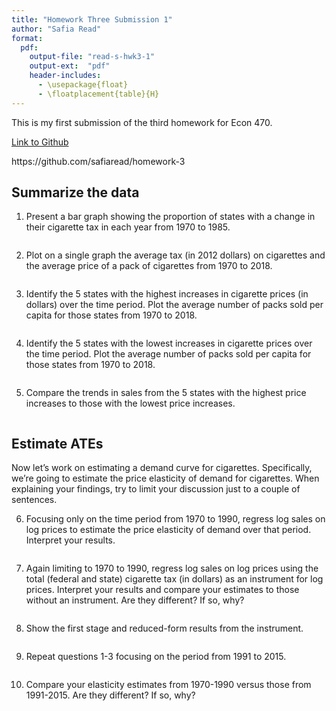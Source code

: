 ```yaml
---
title: "Homework Three Submission 1"
author: "Safia Read"
format:
  pdf:
    output-file: "read-s-hwk3-1"
    output-ext:  "pdf"
    header-includes:
      - \usepackage{float}
      - \floatplacement{table}{H}
---
```


This is my first submission of the third homework for Econ 470. 

[Link to Github](https://github.com/safiaread/homework-3)

https://github.com/safiaread/homework-3

## Summarize the data

1. Present a bar graph showing the proportion of states with a change in their cigarette tax in each year from 1970 to 1985.
```r

```

2. Plot on a single graph the average tax (in 2012 dollars) on cigarettes and the average price of a pack of cigarettes from 1970 to 2018.

```r

```

3. Identify the 5 states with the highest increases in cigarette prices (in dollars) over the time period. Plot the average number of packs sold per capita for those states from 1970 to 2018.

```r

```

4. Identify the 5 states with the lowest increases in cigarette prices over the time period. Plot the average number of packs sold per capita for those states from 1970 to 2018.

```r

```

5. Compare the trends in sales from the 5 states with the highest price increases to those with the lowest price increases.

```r

```

## Estimate ATEs

Now let’s work on estimating a demand curve for cigarettes. Specifically, we’re going to estimate the price elasticity of demand for cigarettes. When explaining your findings, try to limit your discussion just to a couple of sentences.

6. Focusing only on the time period from 1970 to 1990, regress log sales on log prices to estimate the price elasticity of demand over that period. Interpret your results.

```r

```

7. Again limiting to 1970 to 1990, regress log sales on log prices using the total (federal and state) cigarette tax (in dollars) as an instrument for log prices. Interpret your results and compare your estimates to those without an instrument. Are they different? If so, why?

```r

```

8. Show the first stage and reduced-form results from the instrument.

```r

```

9. Repeat questions 1-3 focusing on the period from 1991 to 2015.

```r

```

10. Compare your elasticity estimates from 1970-1990 versus those from 1991-2015. Are they different? If so, why?